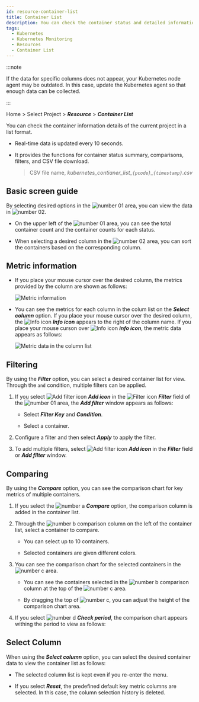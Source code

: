 ```yaml
---
id: resource-container-list
title: Container List
description: You can check the container status and detailed information of the current project.
tags:
  - Kubernetes
  - Kubernetes Monitoring
  - Resources
  - Container List
---
```


:::note

If the data for specific columns does not appear, your Kubernetes node agent may be outdated. In this case, update the Kubernetes agent so that enough data can be collected. 

:::

Home > Select Project > **_Resource_** > **_Container List_**

You can check the container information details of the current project in a list format. 

-   Real-time data is updated every 10 seconds. 

-   It provides the functions for container status summary, comparisons, filters, and CSV file download.

    > CSV file name, _kubernetes_contianer_list\_`{pcode}`\_`{timestamp}`.csv_

## Basic screen guide

<ImgLang img='k8s-resource-container-list-m.png' desc='Container List - basic screen' />

By selecting desired options in the ![number 01](/img/number-01.png) area, you can view the data in ![number 02](/img/number-02.png). 

-   On the upper left of the ![number 01](/img/number-01.png) area, you can see the total container count and the container counts for each status.

-   When selecting a desired column in the ![number 02](/img/number-02.png) area, you can sort the containers based on the corresponding column. 

## Metric information

-   If you place your mouse cursor over the desired column, the metrics provided by the column are shown as follows: 

    ![Metric information](/img/k8s-resource-container-list-metric-info.png)

-   You can see the metrics for each column in the colum list on the **_Select column_** option. If you place your mouse cursor over the desired column, the ![Info icon](/img/ico-info.svg) **_Info icon_** appears to the right of the column name. If you place your mouse curson over ![Info icon](/img/ico-info.svg) **_info icon_**, the metric data appears as follows:

    ![Metric data in the column list](/img/k8s-resource-container-list-metric-info-cl.png)

## Filtering

By using the **_Filter_** option, you can select a desired container list for view. Through the `and` condition, multiple filters can be applied.

1.  If you select ![Add filter icon](/img/ico-add.svg) **_Add icon_** in the ![Filter icon](/img/ico-filter.svg) **_Filter_** field of the ![number 01](/img/number-01.png) area, the **_Add filter_** window appears as follows:

    <ImgLang img='k8s-resource-container-list-add-filter.png' desc='Add Filter' />

    -   Select **_Filter Key_** and **_Condition_**.

    -   Select a container.

2.  Configure a filter and then select **_Apply_** to apply the filter.

3.  To add multiple filters, select ![Add filter icon](/img/ico-add.svg) **_Add icon_** in the **_Filter_** field or **_Add filter_** window.

    <ImgLang img='k8s-resource-container-list-add-filter-ex.png' desc='Add Filter' />

## Comparing

By using the **_Compare_** option, you can see the comparison chart for key metrics of multiple containers. 

<ImgLang img='k8s-resource-container-list-compare.png' desc='Compare' />

1.  If you select the ![number a](/img/char-a.svg) **_Compare_** option, the comparison column is added in the container list.

2.  Through the ![number b](/img/char-b.svg) comparison column on the left of the container list, select a container to compare. 

    -   You can select up to 10 containers. 

    -   Selected containers are given different colors.

3.  You can see the comparison chart for the selected containers in the ![number c](/img/char-c.svg) area. 

    -   You can see the containers selected in the ![number b](/img/char-b.svg) comparison column at the top of the ![number c](/img/char-c.svg) area.

    -   By dragging the top of ![number c](/img/char-c.svg), you can adjust the height of the comparison chart area.

4.  If you select ![number d](/img/char-d.svg) **_Check period_**, the comparison chart appears withing the period to view as follows:

    <ImgLang img='k8s-resource-container-list-compare-time.png' desc='Check period' />

## Select Column

When using the **_Select column_** option, you can select the desired container data to view the container list as follows: 

<ImgLang img='k8s-resource-container-list-cl.png' desc='Add Filter' />

-   The selected column list is kept even if you re-enter the menu.

-   If you select **_Reset_**, the predefined default key metric columns are selected. In this case, the column selection history is deleted.
